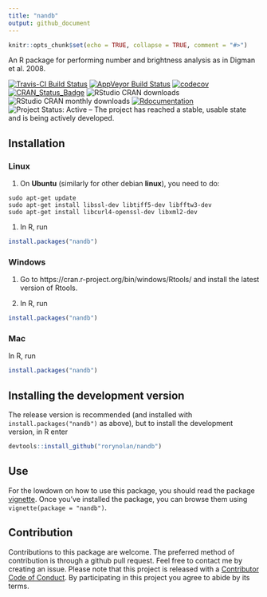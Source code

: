 ```yaml
---
title: "nandb"
output: github_document
---
```


```r
knitr::opts_chunk$set(echo = TRUE, collapse = TRUE, comment = "#>")
```

An R package for performing number and brightness analysis as in Digman et al. 2008.

[![Travis-CI Build Status](https://travis-ci.org/rorynolan/nandb.svg?branch=master)](https://travis-ci.org/rorynolan/nandb)
[![AppVeyor Build Status](https://ci.appveyor.com/api/projects/status/github/rorynolan/nandb?branch=master&svg=true)](https://ci.appveyor.com/project/rorynolan/nandb)
[![codecov](https://codecov.io/gh/rorynolan/nandb/branch/master/graph/badge.svg)](https://codecov.io/gh/rorynolan/nandb)
[![CRAN_Status_Badge](http://www.r-pkg.org/badges/version/nandb)](https://cran.r-project.org/package=nandb)
![RStudio CRAN downloads](http://cranlogs.r-pkg.org/badges/grand-total/nandb)
![RStudio CRAN monthly downloads](http://cranlogs.r-pkg.org/badges/nandb)
[![Rdocumentation](http://www.rdocumentation.org/badges/version/nandb)](http://www.rdocumentation.org/packages/nandb)
![Project Status: Active – The project has reached a stable, usable state and is being actively developed.](http://www.repostatus.org/badges/latest/active.svg)

## Installation

### Linux

1. On **Ubuntu** (similarly for other debian **linux**), you need to do:
```
sudo apt-get update
sudo apt-get install libssl-dev libtiff5-dev libfftw3-dev 
sudo apt-get install libcurl4-openssl-dev libxml2-dev 
```

1. In R, run
```r
install.packages("nandb")
```

### Windows

1. Go to https://cran.r-project.org/bin/windows/Rtools/ and install the latest version of Rtools.

1. In R, run
```r
install.packages("nandb")
```

### Mac

In R, run
```r
install.packages("nandb")
```

## Installing the development version
The release version is recommended (and installed with `install.packages("nandb")` as above), but to install the development version, in R enter
```r
devtools::install_github("rorynolan/nandb")
```

## Use

For the lowdown on how to use this package, you should read the package [vignette](https://cran.rstudio.com/web/packages/nandb/vignettes/nandb.html). Once you've installed the package, you can browse them using `vignette(package = "nandb")`.

## Contribution
Contributions to this package are welcome. The preferred method of contribution is through a github pull request. Feel free to contact me by creating an issue. Please note that this project is released with a [Contributor Code of Conduct](CONDUCT.md). By participating in this project you agree to abide by its terms.
